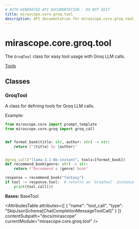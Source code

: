```yaml
---
# AUTO-GENERATED API DOCUMENTATION - DO NOT EDIT
title: mirascope.core.groq.tool
description: API documentation for mirascope.core.groq.tool
---
```


# mirascope.core.groq.tool

<ApiType type="Module" />

The `GroqTool` class for easy tool usage with Groq LLM calls.

<Info title="Usage">

[Tools](/docs/mirascope/learn/tools)

</Info>

## Classes

### GroqTool

<ApiType type="Class" />

A class for defining tools for Groq LLM calls.

Example:

```python
from mirascope.core import prompt_template
from mirascope.core.groq import groq_call


def format_book(title: str, author: str) -> str:
    return f"{title} by {author}"


@groq_call("llama-3.1-8b-instant", tools=[format_book])
def recommend_book(genre: str) -> str:
    return f"Recommend a {genre} book"

response = recommend_book("fantasy")
if tool := response.tool:  # returns an `GroqTool` instance
    print(tool.call())
```

**Bases:** BaseTool

<AttributesTable
  attributes={[
  {
    "name": "tool_call",
    "type": "SkipJsonSchema[ChatCompletionMessageToolCall]"
  }
]}
  contentSubpath="docs/mirascope"
  currentModule="mirascope.core.groq.tool"
/>



